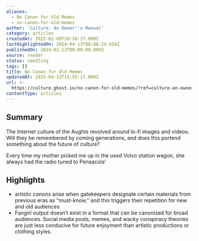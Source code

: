 ```yaml
---
aliases:
  - No Canon for Old Memes
  - no-canon-for-old-memes
author: 'Culture: An Owner''s Manual'
category: articles
createdAt: 2025-02-09T20:38:37.000Z
lastHighlightedOn: 2024-04-13T08:00:24.654Z
publishedOn: 2024-02-13T00:00:00.000Z
source: reader
status: seedling
tags: []
title: No Canon for Old Memes
updatedAt: 2025-04-12T15:55:17.000Z
url: >-
  https://culture.ghost.io/no-canon-for-old-memes/?ref=culture-an-owners-manual-newsletter
contentType: articles
---
```

## Summary

The Internet culture of the Aughts revolved around lo-fi images and videos. Will they be remembered by coming generations, and does this portend something about the future of culture?

Every time my mother picked me up in the used Volvo station wagon, she always had the radio tuned to Pensacola’

## Highlights

- artistic _canons_ arise when gatekeepers designate certain materials from previous eras as “must-know,” and this triggers their repetition for new and old audiences
- Fangirl _output_ doesn’t exist in a format that can be canonized for broad audiences. Social media posts, memes, and wacky conspiracy theories are just less conducive for future enjoyment than artistic productions or clothing styles.
